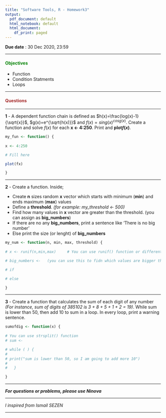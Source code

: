 ```yaml
---
title: "Software Tools, R - Homework3"
output:
  pdf_document: default
  html_notebook: default
  html_document:
    df_print: paged
---
```


**Due date** : 30 Dec 2020, 23:59

***

#### <span style="color:green">**Objectives**</span>

- Function
- Condition Statments
- Loops

***

#### <span style="color:brown">**Questions**</span>

***

**1** - A dependent function chain is defined as $h(x)=\frac{log(x)-1}{\sqrt{x}}$, $g(x)=e^{\sqrt{h(x)}}$ and $f(x)=sing(x)^{cosg(x)}$.  Create a function and solve $f(x)$ for each **x <- 4:250**. Print and **plot$f(x)$**.

```r
my_fun <- function() { 
  
x <- 4:250

# Fill here

plot(fx)

}
```

***

**2** - Create a function. Inside; 

  - Create **n** sizes random **x** vector which starts with minimum (**min**) and ends maximum (**max**) values
  - Define a **threshold**. *(for example: my_threshold <- 500)*
  - Find how many values in **x** vector are greater than the threshold. (you can assign as **big_numbers**)
  - If there are no any **big_numbers**, print a sentence like 'There is no big number' 
  - Else print the size (or lenght) of **big_numbers**

```r
my_num <- function(n, min, max, threshold) { 
  
# x <- runif(n,min,max)     # You can use runif() function or different function

# big_numbers <-   (you can use this to fidn which values are bigger than threshold: (x > threshold) )

# if

# else

}
```

***

**3** - Create a function that calculates the sum of each digit of any number *(For instance, sum of digits of 385102 is 3 + 8 + 5 + 1 + 2 = 19)*. While sum is lower than 50, then add 10 to sum in a loop. In every loop, print a warning sentence.

```r
sumofdig <- function(x) { 
  
# You can use strsplit() function
# sum <-

# while ( ) {
#
# print("sum is lower than 50, so I am going to add more 10")
#    
#   }

}
```

***

***For questions or problems, please use Ninova***

***

*I inspired from Ismail SEZEN*

***